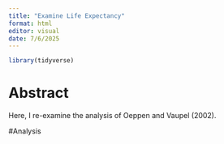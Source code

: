 ```yaml
---
title: "Examine Life Expectancy"
format: html
editor: visual
date: 7/6/2025
---
```


```r
library(tidyverse)
```

# Abstract

Here, I re-examine the analysis of Oeppen and Vaupel (2002).

#Analysis 


